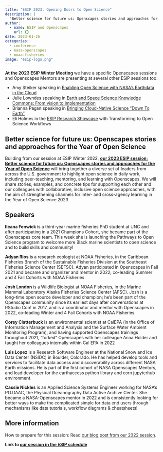 ```yaml
---
title: "ESIP 2023: Opening Doors to Open Science"
description: |
  "Better science for future us: Openscapes stories and approaches for the Year of Open Science"
author:
  - name: ESIP and Openscapes
    url: {}
date: 2023-01-26
categories: 
  - conference
  - nasa-openscapes
  - noaa-fisheries
image: "esip-logo.png"
---
```


**At the 2023 ESIP Winter Meeting** we have a specific Openscapes sessions and Openscapes Mentors are presenting at several other ESIP sessions too:

- Amy Steiker speaking in [Enabling Open Science with NASA's Earthdata in the Cloud](https://2023januaryesipmeeting.sched.com/event/1EwXE/enabling-open-science-with-nasas-earthdata-in-the-cloud)
- Julie Lowndes speaking in [Earth and Space Science Knowledge Commons: From vision to implementation](https://2023januaryesipmeeting.sched.com/event/1EwXQ/earth-and-space-science-knowledge-commons-from-vision-to-implementation)
- Brianna Pagan speaking in [Bringing Cloud-Native Science “Down To Earth”](https://2023januaryesipmeeting.sched.com/event/1EwXf/bringing-cloud-native-science-down-to-earth)
- Eli Holmes in the [ESIP Research Showcase](https://2023januaryesipmeeting.sched.com/event/1EwXr/research-showcase-poster-demo-live-event) with Transforming to Open Science Workflows

## Better science for future us: Openscapes stories and approaches for the Year of Open Science

Building from our session at ESIP Winter 2022, **[our 2023 ESIP session: Better science for future us: Openscapes stories and approaches for the Year of Open Science](https://2023januaryesipmeeting.sched.com/event/1EwXx/better-science-for-future-us-openscapes-stories-and-approaches-for-the-year-of-open-science)** will bring together a diverse set of leaders from across the U.S. government to highlight open science in daily work, including peer-teaching, mentoring, and learning with Openscapes. We will share stories, examples, and concrete tips for supporting each other and our colleagues with collaborative, inclusive open science approaches, with the aim of strengthening channels for inter- and cross-agency learning in the Year of Open Science 2023.

## Speakers

**Ileana Fenwick** is a third-year marine fisheries PhD student at UNC and after participating in a 2021 Champions Cohort, she became part of the Openscapes core team. This week she is launching the Pathways to Open Science program to welcome more Black marine scientists to open science and to build skills and community!

**Adyan Rios** is a research ecologist at NOAA Fisheries, in the Caribbean Fisheries Branch of the Sustainable Fisheries Division at the Southeast Fisheries Science Center (SEFSC). Adyan participated in Openscapes in Fall 2021 and became and organizer and mentor in 2022; co-leading Summer and 4 Fall Cohorts with NOAA Fisheries.

**Josh London** is a Wildlife Biologist at NOAA Fisheries, in the Marine Mammal Laboratory Alaska Fisheries Science Center (AFSC). Josh is a long-time open source developer and champion; he’s been part of the Openscapes community since its earliest days after conversations at RStudio Conf in 2017, and is a coordinator and mentor with Openscapes in 2022, co-leading Winter and 4 Fall Cohorts with NOAA Fisheries.

**Corey Clatterbuck** is an environmental scientist at CalEPA (in the Office of Information Management and Analysis and the Surface Water Ambient Monitoring Program), and having supported Openscapes trainings throughout 2021, "forked" Openscapes with her colleague Anna Holder and taught her colleagues internally within Cal EPA in 2022

**Luis Lopez** is a Research Software Engineer at the National Snow and Ice Data Center (NSIDC) in Boulder, Colorado. He has helped develop tools and services to facilitate data access and discoverability across different NASA Earth missions. He is part of the first cohort of NASA Openscapes Mentors, and lead developer for the earthaccess python library and corn jupyterhub environment.

**Cassie Nickles** is an Applied Science Systems Engineer working for NASA’s PO.DAAC, the Physical Oceanography Data Active Archive Center. She became a NASA-Openscapes mentor in 2022 and is consistently looking for better ways to make the complicated simple for data end users through mechanisms like data tutorials, workflow diagrams & cheatsheets! 


## More information

How to prepare for this session: Read [our blog post from our 2022 session](https://www.openscapes.org/blog/2022/02/17/esip-winter-2022/).

**Link to [our session in the ESIP schedule](https://2023januaryesipmeeting.sched.com/event/1EwXx/better-science-for-future-us-openscapes-stories-and-approaches-for-the-year-of-open-science)**

